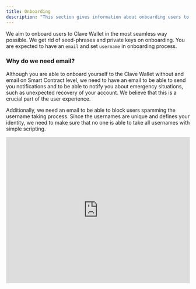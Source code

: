 ```yaml
---
title: Onboarding
description: "This section gives information about onboarding users to Clave Wallet."
---
```


We aim to onboard users to Clave Wallet in the most seamless way possible. We get rid of seed-phrases and private keys on onboarding. You are expected to have an `email` and set `username` in onboarding process.

### Why do we need email?

Although you are able to onboard yourself to the Clave Wallet without and email on Smart Contract level,
we need to have an email to be able to send you notifications and to be able to notify you about emergency situations,
such as unexpected recovery of your account. We believe that this is a crucial part of the user experience.

Additionally, we need an email to be able to block users spamming the username taking process. Since the usernames are
unique and defines your identity, we need to make sure that no one is able to take all usernames with simple scripting.

<Card>
<iframe width="100%" height="400" src="https://www.youtube.com/embed/zK3boWmH9IQ?si=H38oadoy-rq-BLqd" title="YouTube video player" frameborder="0" allow="accelerometer; autoplay; clipboard-write; encrypted-media; gyroscope; picture-in-picture; web-share" allowfullscreen></iframe>
</Card>

